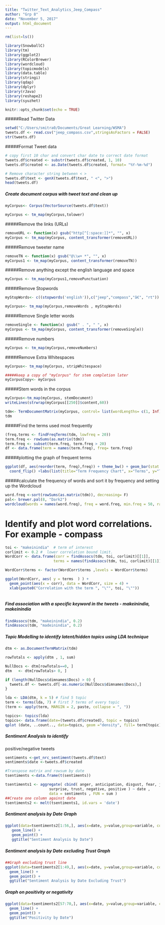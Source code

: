 ---
title: "Twitter_Text_Analytics_Jeep_Compass"
author: "Grp 8"
date: "November 5, 2017"
output: html_document
---

```{r setup, include=FALSE}
rm(list=ls())

library(SnowballC)
library(tm)
library(ggplot2)
library(RColorBrewer)
library(wordcloud)
library(topicmodels)
library(data.table)
library(stringi)
library(qdap)
library(dplyr)
library(rJava)
library(reshape2)
library(syuzhet)

knitr::opts_chunk$set(echo = TRUE)
```
#####Read Twitter Data
```{r}

setwd("C:/Users/smitra0/Documents/Great Learning/WSMA")
tweets.df <- read.csv("jeep_compass.csv",stringsAsFactors = FALSE)
str(tweets.df)

```
#####Format Tweet data
```{r}
# copy first 10 char and convert char date to correct date format
tweets.df$created <- substr(tweets.df$created, 1, 10)
tweets.df$created <- as.Date(tweets.df$created, format= "%Y-%m-%d")

# Remove character string between < >
tweets.df$text <- genX(tweets.df$text, " <", ">")
head(tweets.df)
```
##### Create document corpus with tweet text and clean up

```{r}
myCorpus<- Corpus(VectorSource(tweets.df$text)) 

myCorpus <- tm_map(myCorpus,tolower)

```

#####Remove the links (URLs)  
```{r}
removeURL <- function(x) gsub("http[^[:space:]]*", "", x)
myCorpus <- tm_map(myCorpus, content_transformer(removeURL))

```

#####Remove tweeter name  
```{r}
removeTN <- function(x) gsub("@\\w+ *", "", x)
myCorpus1 <- tm_map(myCorpus, content_transformer(removeTN))

```

#####Remove anything except the english language and space  
```{r}
myCorpus <- tm_map(myCorpus1,removePunctuation)
```

#####Remove Stopwords  
```{r}
myStopWords<- c((stopwords('english')),c("jeep","compass","â€", "rt"))

myCorpus<- tm_map(myCorpus,removeWords , myStopWords) 

```
#####Remove Single letter words  
```{r}
removeSingle <- function(x) gsub(" . ", " ", x)   
myCorpus <- tm_map(myCorpus, content_transformer(removeSingle))

```
#####Remove numbers 
```{r}
myCorpus <- tm_map(myCorpus,removeNumbers)
```

#####Remove Extra Whitespaces  
```{r}
myCorpus<- tm_map(myCorpus, stripWhitespace) 

#####keep a copy of "myCorpus" for stem completion later  
myCorpusCopy<- myCorpus

```
#####Stem words in the corpus 
```{r}
myCorpus<-tm_map(myCorpus, stemDocument)
writeLines(strwrap(myCorpus[[250]]$content,60))

tdm<- TermDocumentMatrix(myCorpus, control= list(wordLengths= c(1, Inf)))
tdm
```

#####Find the terms used most frequently
```{r Term frequency}
(freq.terms <- findFreqTerms(tdm, lowfreq = 20))
term.freq <- rowSums(as.matrix(tdm))
term.freq <- subset(term.freq, term.freq > 20)
df <- data.frame(term = names(term.freq), freq= term.freq)

```
#####plotting the graph of frequent terms
```{r Graph}
ggplot(df, aes(reorder(term, freq),freq)) + theme_bw() + geom_bar(stat = "identity")  + 
  coord_flip() +labs(list(title="Term Frequency Chart", x="Terms", y="Term Counts")) 

```
#####calculate the frequency of words and sort it by frequency and setting up the Wordcloud
```{r WordCloud, warning=FALSE}
word.freq <-sort(rowSums(as.matrix(tdm)), decreasing= F)
pal<- brewer.pal(8, "Dark2")
wordcloud(words = names(word.freq), freq = word.freq, min.freq = 50, random.order = F, colors = pal, max.words = 100)

``` 
# Identify and plot word correlations. For example - compass
```{r Word Corr}
toi <- "makeinindia"  # term of interest
corlimit <- 0.2 #  lower correlation bound limit.
WordCorr <- data.frame(corr = findAssocs(tdm, toi, corlimit)[[1]],
                      terms = names(findAssocs(tdm, toi, corlimit)[[1]]))

WordCorr$terms <- factor(WordCorr$terms ,levels = WordCorr$terms)

ggplot(WordCorr, aes( y = terms  ) ) +
  geom_point(aes(x = corr), data = WordCorr, size = 4) +
  xlab(paste0("Correlation with the term ", "\"", toi, "\""))
  
```  
##### Find association with a specific keyword in the tweets - makeinindia, makeinindia
```{r Find Association}
findAssocs(tdm, "makeinindia", 0.2)
findAssocs(tdm, "madeinindia", 0.2)

```
##### Topic Modelling to identify latent/hidden topics using LDA technique
```{r Topic Modelling, warning=FALSE}
dtm <- as.DocumentTermMatrix(tdm)

rowTotals <- apply(dtm , 1, sum)

NullDocs <- dtm[rowTotals==0, ]
dtm   <- dtm[rowTotals> 0, ]

if (length(NullDocs$dimnames$Docs) > 0) {
  tweets.df <- tweets.df[-as.numeric(NullDocs$dimnames$Docs),]
}

lda <- LDA(dtm, k = 5) # find 5 topic
term <- terms(lda, 7) # first 7 terms of every topic
(term <- apply(term, MARGIN = 2, paste, collapse = ", "))

topics<- topics(lda)
topics<- data.frame(date=(tweets.df$created), topic = topics)
qplot (date, ..count.., data=topics, geom ="density", fill= term[topic], position="stack")

```
##### Sentiment Analysis to identify 
positive/negative tweets
```{r Sentiment Analysis}
sentiments <-get_nrc_sentiment(tweets.df$text)
sentiments$date <-tweets.df$created

#Transpose matrix and rowsum by date
tsentiments <-data.frame(t(sentiments))

tsentiments1 <- aggregate( cbind( anger, anticipation, disgust, fear, joy, sadness, 
                    surprise, trust, negative, positive ) ~ date , 
                    data = sentiments , FUN = sum )
##Create one column against date
tsentiments2 <- melt(tsentiments1, id.vars = 'date')

```
##### Sentiment analysis by Date Graph
```{r Sentiment Plot}
ggplot(data=tsentiments2[1:56,], aes(x=date, y=value,group=variable, colour=variable)) +
   geom_line() +
   geom_point() +
   ggtitle("Sentiment Analysis by Date")

```
##### Sentiment analysis by Date excluding Trust Graph
```{r Sentiment Plot part 2}
##Graph excluding trust line
ggplot(data=tsentiments2[1:49,], aes(x=date, y=value,group=variable, colour=variable)) +
  geom_line() +
  geom_point() +
  ggtitle("Sentiment Analysis by Date Excluding Trust")

```

##### Graph on positivity or negativity
```{r Sentiment Plot 2}

ggplot(data=tsentiments2[57:70,], aes(x=date, y=value,group=variable, colour=variable)) +
  geom_line() +
  geom_point() +
  ggtitle("Positivity by Date")

  
```